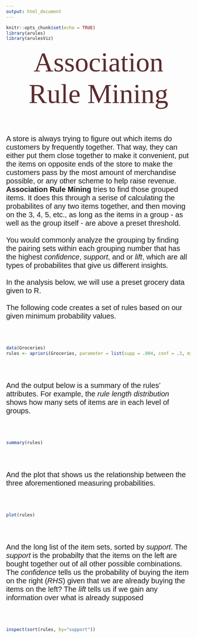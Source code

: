 ```yaml
---
output: html_document
---
```


```r
knitr::opts_chunk$set(echo = TRUE)
library(arules)
library(arulesViz)
```

<p id = "title">Association Rule Mining</p>

<br><br>

<p id = "desc">A store is always trying to figure out which items do customers by frequently together. That way, they can either put them close together to make it convenient, put the items on opposite ends of the store to make the customers pass by the most amount of merchandise possible, or any other scheme to help raise revenue. <strong>Association Rule Mining</strong> tries to find those grouped items. It does this through a serise of calculating the probabilites of any two items together, and then moving on the 3, 4, 5, etc., as long as the items in a group - as well as the group itself - are above a preset threshold.<br><br>You would commonly analyze the grouping by finding the pairing sets within each grouping number that has the highest <i>confidence</i>, <i>support</i>, and or <i>lift</i>, which are all types of probabilites that give us different insights.<br><br>In the analysis below, we will use a preset grocery data given to R.<br><br>The following code creates a set of rules based on our given minimum probability values.</p>

<br><br>

```r
data(Groceries)
rules <- apriori(Groceries, parameter = list(supp = .004, conf = .3, minlen=2))
```

<br><br>

<p id = "desc">And the output below is a summary of the rules' attributes. For example, the <i>rule length distribution</i> shows how many sets of items are in each level of groups.</p>

<br><br>

```r
summary(rules)
```

<br><br>

<p id = "desc">And the plot that shows us the relationship between the three aforementioned measuring probabilities.</p>

<br><br>

```r
plot(rules)
```

<br><br>

<p id = "desc">And the long list of the item sets, sorted by <i>support</i>. The <i>support</i> is the probabilty that the items on the left are bought together out of all other possible combinations. The <i>confidence</i> tells us the probability of buying the item on the right (<i>RHS</i>) given that we are already buying the items on the left? The <i>lift</i> tells us if we gain any information over what is already supposed</p>

<br><br>

```r
inspect(sort(rules, by="support"))
```




<style>
@import url('https://fonts.googleapis.com/css?family=Bitter');
@import url('https://fonts.googleapis.com/css?family=Quicksand');
#title{
margin: auto;
text-align: center;
font-family: 'Bitter', serif;
font-size: 75px;
color: #5C2C2C;
}
#desc{
font-size: 20px;
font-family: 'Quicksand', sans-serif;
}


</style>



